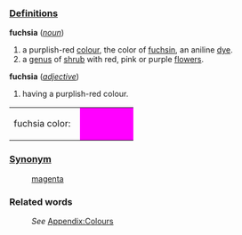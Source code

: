 ===[[Definition]]s===
;'''fuchsia''' (''[[noun]]'')
#a purplish-red [[color|colour]], the color of [[fuchsin]], an aniline [[dye]].
#a [[genus]] of [[shrub]] with red, pink or purple [[flower]]s.
;'''fuchsia''' (''[[adjective]]'')
#having a purplish-red colour.

<table><tr><td>fuchsia color: &nbsp;</td>
<td bgcolor="fuchsia" width="80">&nbsp; </td></tr></table>
===[[Synonym]]===
:[[magenta]]
===Related words===
:''See'' [[Wiktionary_Appendix:Colours|Appendix:Colours]]